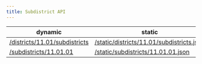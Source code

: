 ```yaml
---
title: Subdistrict API
---
```



<APISupportedBadges />

| dynamic                                                                                             | static                                                                                                                       |
| --------------------------------------------------------------------------------------------------- | ---------------------------------------------------------------------------------------------------------------------------- |
| [/districts/11.01/subdistricts](https://regions-of-indonesia.deno.dev/districts/11.01/subdistricts) | [/static/districts/11.01/subdistricts.json](https://regions-of-indonesia.github.io/static/districts/11.01/subdistricts.json) |
| [/subdistricts/11.01.01](https://regions-of-indonesia.deno.dev/subdistricts/11.01.01)               | [/static/subdistricts/11.01.01.json](https://regions-of-indonesia.github.io/static/subdistricts/11.01.01.json)               |

